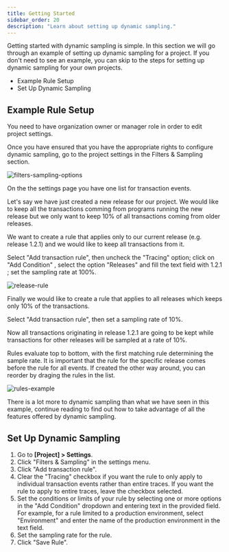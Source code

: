 ```yaml
---
title: Getting Started
sidebar_order: 20
description: "Learn about setting up dynamic sampling."
---
```


Getting started with dynamic sampling is simple. In this section we will go through an example of setting up dynamic sampling for a project. If you don't need to see an example, you can skip to the steps for setting up dynamic sampling for your own projects.

- Example Rule Setup
- Set Up Dynamic Sampling


## Example Rule Setup

<Alert level="info" title="Note">

You need to have organization owner or manager role in order to edit project settings.

</Alert>

Once you have ensured that you have the appropriate rights to configure dynamic sampling, go to the project settings in the Filters & Sampling section.

![filters-sampling-options](filters-sampling-options-transactions.png)

<!-- This will be temporarily commented out until we enable the error rules again
![filters-sampling-options](filters-sampling-options.png)

On the the settings page you have two rule lists, one for error events and one for transaction events.

For now we'll just work with event rules, the top list.

Let's say we have just created a new release for our project. We would like to keep all the errors comming from programs running the new release but we only want to keep 10% of all errrors coming from older releases.

We want to create a rule that applies only to our current release (e.g. release 1.2.1) and we would like to keep all errors from it.

Select 'Add error rule', then select 'Match custom conditions' , select Category "Releases" and Matches: 1.2.1 ; set the sampling rate at 100%.

![release-rule](release-rule.png)

Finally we would like to create a rule that applies to all releases which keeps only 10% of the errors.

Select 'Add error rule', then select "Apply to all" and then set a sampling rate of 10%.

Now all errors originating in release 1.2.1 are going to be kept while errors for other releases will be sampled at a rate of 10%.
-->

On the the settings page you have one list for transaction events.

Let's say we have just created a new release for our project. We would like to keep all the transactions comming from programs running the new release but we only want to keep 10% of all transactions coming from older releases.

We want to create a rule that applies only to our current release (e.g. release 1.2.1) and we would like to keep all transactions from it.

Select "Add transaction rule", then uncheck the "Tracing" option; click on "Add Condition" , select the option "Releases" and fill the text field with 1.2.1 ; set the sampling rate at 100%.

![release-rule](release-rule-transaction.png)

Finally we would like to create a rule that applies to all releases which keeps only 10% of the transactions.

Select "Add transaction rule", then set a sampling rate of 10%.

Now all transactions originating in release 1.2.1 are going to be kept while transactions for other releases will be sampled at a rate of 10%.

<Alert level="info" title="Order of Precedence">

Rules evaluate top to bottom, with the first matching rule determining the sample rate. It is important that the rule for the specific release comes before the rule for all events. If created the other way around, you can reorder by draging the rules in the list.

</Alert>

<!-- This will be temporarily commented out until we enable the error rules again
![rules-example](rules-example.png)
-->

![rules-example](rules-example-transactions.png)

There is a lot more to dynamic sampling than what we have seen in this example, continue reading to find out how to take advantage of all the features offered by dynamic sampling.

## Set Up Dynamic Sampling

1. Go to **[Project] > Settings**.
1. Click "Filters & Sampling" in the settings menu.
1. Click "Add transaction rule".
1. Clear the "Tracing" checkbox if you want the rule to only apply to individual transaction events rather than entire traces. If you want the rule to apply to entire traces, leave the checkbox selected.
1. Set the conditions or limits of your rule by selecting one or more options in the "Add Condition" dropdown and entering text in the provided field. For example, for a rule limited to a production environment, select "Environment" and enter the name of the production environment in the text field.
1. Set the sampling rate for the rule.
1. Click "Save Rule".
